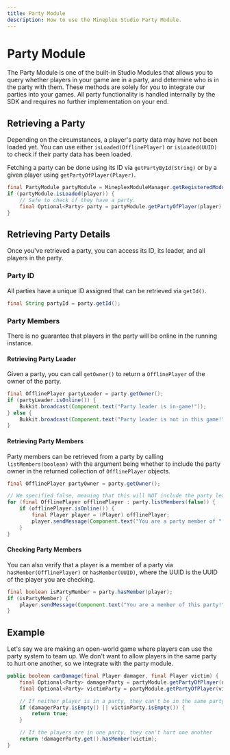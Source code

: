 ```yaml
---
title: Party Module
description: How to use the Mineplex Studio Party Module.
---
```


<JavadocLink classpath="com.mineplex.studio.sdk.modules.party.PartyModule"/>

# Party Module

The Party Module is one of the built-in Studio Modules that allows you to query whether players in your game are in a party, and determine who is in the party with them. These methods are solely for you to integrate our parties into your games. All party functionality is handled internally by the SDK and requires no further implementation on your end.

## Retrieving a Party

Depending on the circumstances, a player's party data may have not been loaded yet. You can use either `isLoaded(OfflinePlayer)` or `isLoaded(UUID)` to check if their party data has been loaded.

Fetching a party can be done using its ID via `getPartyById(String)` or by a given player using `getPartyOfPlayer(Player)`. 

```java
final PartyModule partyModule = MineplexModuleManager.getRegisteredModule(PartyModule.class);
if (partyModule.isLoaded(player)) {
    // Safe to check if they have a party.
    final Optional<Party> party = partyModule.getPartyOfPlayer(player);
}
```

## Retrieving Party Details

Once you've retrieved a party, you can access its ID, its leader, and all players in the party.

### Party ID

All parties have a unique ID assigned that can be retrieved via `getId()`.

```java
final String partyId = party.getId();
```

### Party Members

<Note type="warning">
    There is no guarantee that players in the party will be online in the running instance.
</Note>

#### Retrieving Party Leader 

Given a party, you can call `getOwner()` to return a `OfflinePlayer` of the owner of the party.

```java
final OfflinePlayer partyLeader = party.getOwner();
if (partyLeader.isOnline()) {
    Bukkit.broadcast(Component.text("Party leader is in-game!"));
} else {
    Bukkit.broadcast(Component.text("Party leader is not in this game!"));
}
```

#### Retrieving Party Members

Party members can be retrieved from a party by calling `listMembers(boolean)` with the argument being whether to include the party owner in the returned collection of `OfflinePlayer` objects.

```java
final OfflinePlayer partyOwner = party.getOwner();

// We specified false, meaning that this will NOT include the party leader.
for (final OfflinePlayer offlinePlayer : party.listMembers(false)) {
    if (offlinePlayer.isOnline()) {
        final Player player = (Player) offlinePlayer;
        player.sendMessage(Component.text("You are a party member of " + partyOwner.getName() + "!"));
    }
}
```

#### Checking Party Members

You can also verify that a player is a member of a party via `hasMember(OfflinePlayer)` or `hasMember(UUID)`, where the UUID is the UUID of the player you are checking.

```java
final boolean isPartyMember = party.hasMember(player);
if (isPartyMember) {
    player.sendMessage(Component.text("You are a member of this party!"));
}
```


## Example
Let's say we are making an open-world game where players can use the party system to team up. We don't want to allow players in the same party to hurt one another, so we integrate with the party module.
```java
public boolean canDamage(final Player damager, final Player victim) {
    final Optional<Party> damagerParty = partyModule.getPartyOfPlayer(damager);
    final Optional<Party> victimParty = partyModule.getPartyOfPlayer(victim);

    // If neither player is in a party, they can't be in the same party
    if (damagerParty.isEmpty() || victimParty.isEmpty()) {
        return true;
    }

    // If the players are in one party, they can't hurt one another
    return !damagerParty.get().hasMember(victim);
}
```